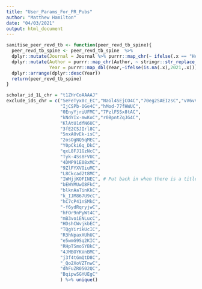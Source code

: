 ```yaml
---
title: "User_Params_For_PR_Pubs"
author: "Matthew Hamilton"
date: "04/03/2021"
output: html_document
---
```


```r
sanitise_peer_revd_tb <- function(peer_revd_tb_spine){ 
  peer_revd_tb_spine <- peer_revd_tb_spine  %>%
  dplyr::mutate(Journal = Journal %>% purrr::map_chr(~ ifelse(.x == "Health Technology Assessment (Winchester, England)","Health Technology Assessment",.x))) %>%
  dplyr::mutate(Author = purrr::map_chr(Author, ~ stringr::str_replace_all(.x,"RICKWOOD","Rickwood")),
                Year = purrr::map_dbl(Year,~ifelse(is.na(.x),2021,.x))) %>%
  dplyr::arrange(dplyr::desc(Year)) 
  return(peer_revd_tb_spine)
}
```

```r
scholar_id_1L_chr = "t1ZHrCoAAAAJ"
exclude_ids_chr = c("SeFeTyx0c_EC","NaGl4SEjCO4C","70eg2SAEIzsC","vV6vV6tmYwMC","pqnbT2bcN3wC","g5m5HwL7SMYC","M05iB0D1s5AC","ldfaerwXgEUC","lSLTfruPkqcC","J_g5lzvAfSwC","ns9cj8rnVeAC","HoB7MX3m0LUC","35N4QoGY0k4C","O3NaXMp0MMsC","2P1L_qKh6hAC", "RYcK_YlVTxYC", "RGFaLdJalmkC","GnPB-g6toBAC",
                    "IjCSPb-OGe4C","hMod-77fHWUC",
                    "0EnyYjriUFMC","7PzlFSSx8tAC",
                    "kNdYIx-mwKoC","r0BpntZqJG4C",
                    "KlAtU1dfN6UC",
                    "3fE2CSJIrl8C",
                    "5nxA0vEk-isC",
                    "2osOgNQ5qMEC",
                    "Y0pCki6q_DkC",
                    "qxL8FJ1GzNcC",
                    "Tyk-4Ss8FVUC",
                    "4DMP91E08xMC",
                    "9ZlFYXVOiuMC",
                    "L8Ckcad2t8MC",
                    "IWHjjKOFINEC", # Put back in when there is a title
                    "bEWYMUwI8FkC",
                    "blknAaTinKkC",
                    "k_IJM867U9cC",
                    "hC7cP41nSMkC",
                    "-f6ydRqryjwC",
                    "hFOr9nPyWt4C",
                    "mB3voiENLucC",
                    "HDshCWvjkbEC",
                    "TQgYirikUcIC",
                    "R3hNpaxXUhUC",
                    "e5wmG9Sq2KIC",
                    "RHpTSmoSYBkC",
                    "4JMBOYKVnBMC",
                    "j3f4tGmQtD8C",
                    "_Qo2XoVZTnwC",
                    "dhFuZR0502QC",
                    "BqipwSGYUEgC"
                    ) %>% unique()
```